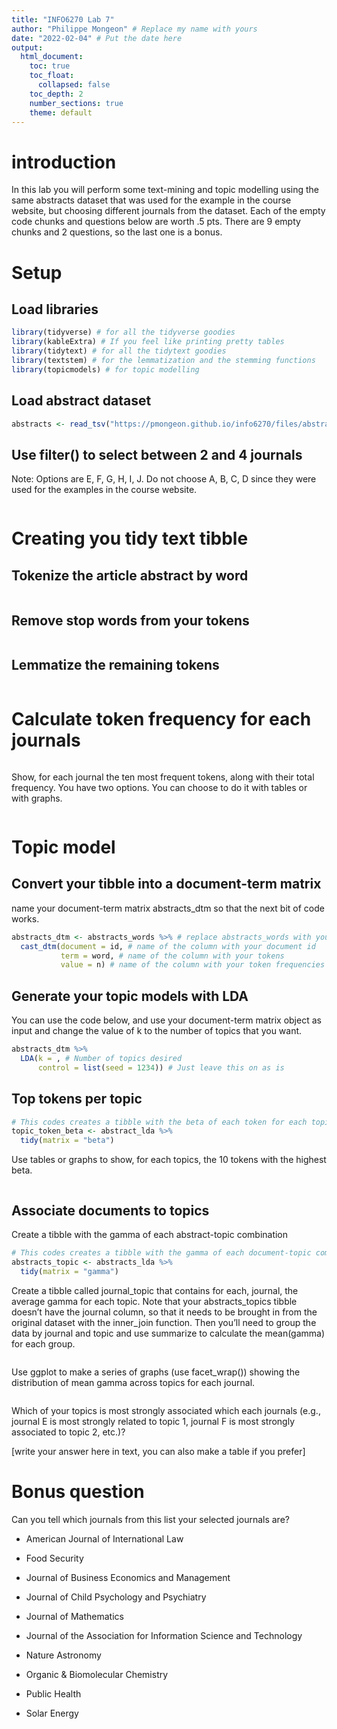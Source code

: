 ```yaml
---
title: "INFO6270 Lab 7"
author: "Philippe Mongeon" # Replace my name with yours
date: "2022-02-04" # Put the date here
output: 
  html_document:
    toc: true 
    toc_float:       
      collapsed: false
    toc_depth: 2
    number_sections: true 
    theme: default
---
```


# introduction

In this lab you will perform some text-mining and topic modelling using the same abstracts dataset that was used for the example in the course website, but choosing different journals from the dataset. Each of the empty code chunks and questions below are worth .5 pts. There are 9 empty chunks and 2 questions, so the last one is a bonus.

# Setup 

## Load libraries

```r
library(tidyverse) # for all the tidyverse goodies
library(kableExtra) # If you feel like printing pretty tables
library(tidytext) # for all the tidytext goodies
library(textstem) # for the lemmatization and the stemming functions
library(topicmodels) # for topic modelling
```

## Load abstract dataset

```r
abstracts <- read_tsv("https://pmongeon.github.io/info6270/files/abstracts.txt")
```

## Use filter() to select between 2 and 4 journals

Note: Options are E, F, G, H, I, J. Do not choose A, B, C, D since they were used for the examples in the course website.

```r

```

# Creating you tidy text tibble

## Tokenize the article abstract by word

```r

```

## Remove stop words from your tokens

```r

```

## Lemmatize the remaining tokens

```r

```

# Calculate token frequency for each journals

```r

```

Show, for each journal the ten most frequent tokens, along with their total frequency. You have two options. You can choose to do it with tables or with graphs.

```r

```

# Topic model

## Convert your tibble into a document-term matrix

name your document-term matrix abstracts_dtm so that the next bit of code works.

```r
abstracts_dtm <- abstracts_words %>% # replace abstracts_words with your tibble.
  cast_dtm(document = id, # name of the column with your document id 
           term = word, # name of the column with your tokens
           value = n) # name of the column with your token frequencies
```

## Generate your topic models with LDA

You can use the code below, and use your document-term matrix object as input and change the value of k to the number of topics that you want.

```r
abstracts_dtm %>% 
  LDA(k = , # Number of topics desired
      control = list(seed = 1234)) # Just leave this on as is
```

## Top tokens per topic

```r
# This codes creates a tibble with the beta of each token for each topic
topic_token_beta <- abstract_lda %>% 
  tidy(matrix = "beta")
```

Use tables or graphs to show, for each topics, the 10 tokens with the highest beta.

```r

```

## Associate documents to topics

Create a tibble with the gamma of each abstract-topic combination

```r
# This codes creates a tibble with the gamma of each document-topic combination
abstracts_topic <- abstracts_lda %>% 
  tidy(matrix = "gamma")
```

Create a tibble called journal_topic that contains for each, journal, the average gamma for each topic. Note that your abstracts_topics tibble doesn't have the journal column, so that it needs to be brought in from the original dataset with the inner_join function. Then you'll need to group the data by journal and topic and use summarize to calculate the mean(gamma) for each group.

```r

```

Use ggplot to make a series of graphs (use facet_wrap()) showing the distribution of mean gamma across topics for each journal.

```r

```

Which of your topics is most strongly associated which each journals (e.g., journal E is most strongly related to topic 1, journal F is most strongly associated to topic 2, etc.)?

\[write your answer here in text, you can also make a table if you prefer\]

# Bonus question

Can you tell which journals from this list your selected journals are?

-   American Journal of International Law

-   Food Security

-   Journal of Business Economics and Management

-   Journal of Child Psychology and Psychiatry

-   Journal of Mathematics

-   Journal of the Association for Information Science and Technology

-   Nature Astronomy

-   Organic & Biomolecular Chemistry

-   Public Health

-   Solar Energy
